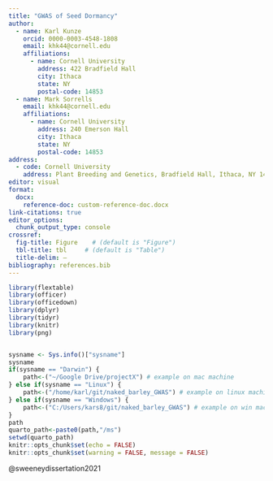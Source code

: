```yaml
---
title: "GWAS of Seed Dormancy"
author:
  - name: Karl Kunze
    orcid: 0000-0003-4548-1808
    email: khk44@cornell.edu
    affiliations:
      - name: Cornell University
        address: 422 Bradfield Hall
        city: Ithaca
        state: NY
        postal-code: 14853
  - name: Mark Sorrells
    email: khk44@cornell.edu
    affiliations:
      - name: Cornell University
        address: 240 Emerson Hall
        city: Ithaca
        state: NY
        postal-code: 14853
address:
  - code: Cornell University
    address: Plant Breeding and Genetics, Bradfield Hall, Ithaca, NY 14853
editor: visual
format:
  docx:
    reference-doc: custom-reference-doc.docx
link-citations: true
editor_options: 
  chunk_output_type: console
crossref:
  fig-title: Figure    # (default is "Figure")
  tbl-title: tbl     # (default is "Table")
  title-delim: —     
bibliography: references.bib
---
```


```r
library(flextable)
library(officer)
library(officedown)
library(dplyr)
library(tidyr)
library(knitr)
library(png)


sysname <- Sys.info()["sysname"]
sysname
if(sysname == "Darwin") {
    path<-("~/Google Drive/projectX") # example on mac machine
} else if(sysname == "Linux") {
    path<-("/home/karl/git/naked_barley_GWAS") # example on linux machine
} else if(sysname == "Windows") {
    path<-("C:/Users/kars8/git/naked_barley_GWAS") # example on win machine
}
path
quarto_path<-paste0(path,"/ms")
setwd(quarto_path)
knitr::opts_chunk$set(echo = FALSE)
knitr::opts_chunk$set(warning = FALSE, message = FALSE)

```

@sweeneydissertation2021
